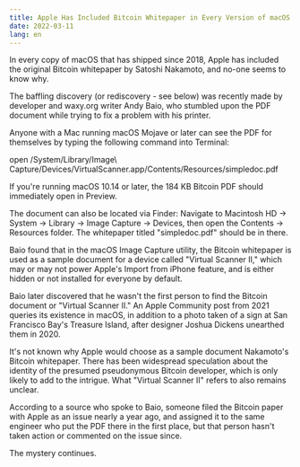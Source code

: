 ```yaml
---
title: Apple Has Included Bitcoin Whitepaper in Every Version of macOS Since 2018
date: 2022-03-11
lang: en
---
```


In every copy of macOS that has shipped since 2018, Apple has included the original Bitcoin whitepaper by Satoshi Nakamoto, and no-one seems to know why.

The baffling discovery (or rediscovery - see below) was recently made by developer and waxy.org writer Andy Baio, who stumbled upon the PDF document while trying to fix a problem with his printer.

Anyone with a Mac running macOS Mojave or later can see the PDF for themselves by typing the following command into Terminal:

open /System/Library/Image\ Capture/Devices/VirtualScanner.app/Contents/Resources/simpledoc.pdf

If you're running macOS 10.14 or later, the 184 KB Bitcoin PDF should immediately open in Preview.

The document can also be located via Finder: Navigate to Macintosh HD -> System -> Library -> Image Capture -> Devices, then open the Contents -> Resources folder. The whitepaper titled "simpledoc.pdf" should be in there.

Baio found that in the macOS Image Capture utility, the Bitcoin whitepaper is used as a sample document for a device called "Virtual Scanner II," which may or may not power Apple's Import from iPhone feature, and is either hidden or not installed for everyone by default.

Baio later discovered that he wasn't the first person to find the Bitcoin document or "Virtual Scanner II." An Apple Community post from 2021 queries its existence in macOS, in addition to a photo taken of a sign at San Francisco Bay's Treasure Island, after designer Joshua Dickens unearthed them in 2020.

It's not known why Apple would choose as a sample document Nakamoto's Bitcoin whitepaper. There has been widespread speculation about the identity of the presumed pseudonymous Bitcoin developer, which is only likely to add to the intrigue. What "Virtual Scanner II" refers to also remains unclear.

According to a source who spoke to Baio, someone filed the Bitcoin paper with Apple as an issue nearly a year ago, and assigned it to the same engineer who put the PDF there in the first place, but that person hasn't taken action or commented on the issue since.

The mystery continues.